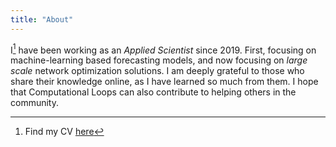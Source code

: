 ```yaml
---
title: "About"
---
```


I^[Find my CV
[here](https://github.com/mbataillou/cv/blob/a14a6127f29cd2b0f0070107b8a2c446018bd985/short-academic/cv-short-mbataillou.pdf)] have
been working as an _Applied Scientist_ since 2019. First, focusing on
machine-learning based forecasting models, and now focusing on _large scale_
network optimization solutions. I am deeply grateful to those who share their
knowledge online, as I have learned so much from them. I hope that Computational
Loops can also contribute to helping others in the community.
